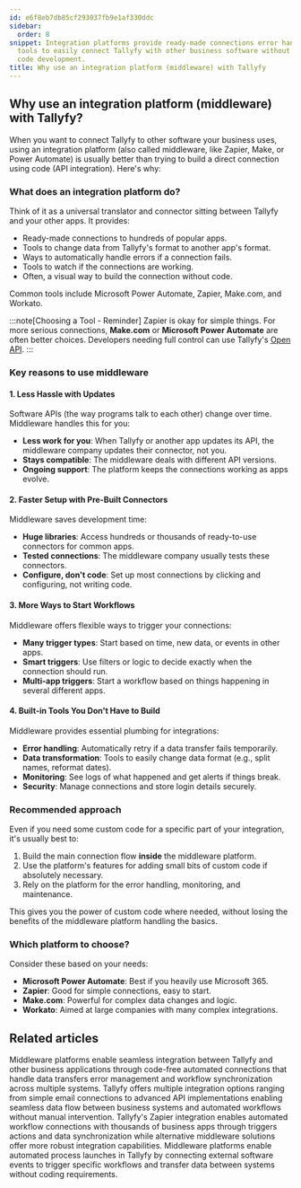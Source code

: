 ```yaml
---
id: e6f8eb7db85cf293037fb9e1af330ddc
sidebar:
  order: 8
snippet: Integration platforms provide ready-made connections error handling and monitoring
  tools to easily connect Tallyfy with other business software without needing custom
  code development.
title: Why use an integration platform (middleware) with Tallyfy
---
```


## Why use an integration platform (middleware) with Tallyfy?

When you want to connect Tallyfy to other software your business uses, using an integration platform (also called middleware, like Zapier, Make, or Power Automate) is usually better than trying to build a direct connection using code (API integration). Here's why:

### What does an integration platform do?

Think of it as a universal translator and connector sitting between Tallyfy and your other apps. It provides:

- Ready-made connections to hundreds of popular apps.
- Tools to change data from Tallyfy's format to another app's format.
- Ways to automatically handle errors if a connection fails.
- Tools to watch if the connections are working.
- Often, a visual way to build the connection without code.

Common tools include Microsoft Power Automate, Zapier, Make.com, and Workato.

:::note[Choosing a Tool - Reminder]
Zapier is okay for simple things. For more serious connections, **Make.com** or **Microsoft Power Automate** are often better choices. Developers needing full control can use Tallyfy's [Open API](/products/pro/integrations/open-api/).
:::

### Key reasons to use middleware

#### 1. Less Hassle with Updates

Software APIs (the way programs talk to each other) change over time. Middleware handles this for you:

- **Less work for you**: When Tallyfy or another app updates its API, the middleware company updates their connector, not you.
- **Stays compatible**: The middleware deals with different API versions.
- **Ongoing support**: The platform keeps the connections working as apps evolve.

#### 2. Faster Setup with Pre-Built Connectors

Middleware saves development time:

- **Huge libraries**: Access hundreds or thousands of ready-to-use connectors for common apps.
- **Tested connections**: The middleware company usually tests these connectors.
- **Configure, don't code**: Set up most connections by clicking and configuring, not writing code.

#### 3. More Ways to Start Workflows

Middleware offers flexible ways to trigger your connections:

- **Many trigger types**: Start based on time, new data, or events in other apps.
- **Smart triggers**: Use filters or logic to decide exactly when the connection should run.
- **Multi-app triggers**: Start a workflow based on things happening in several different apps.

#### 4. Built-in Tools You Don't Have to Build

Middleware provides essential plumbing for integrations:

- **Error handling**: Automatically retry if a data transfer fails temporarily.
- **Data transformation**: Tools to easily change data format (e.g., split names, reformat dates).
- **Monitoring**: See logs of what happened and get alerts if things break.
- **Security**: Manage connections and store login details securely.

### Recommended approach

Even if you need some custom code for a specific part of your integration, it's usually best to:

1. Build the main connection flow **inside** the middleware platform.
2. Use the platform's features for adding small bits of custom code if absolutely necessary.
3. Rely on the platform for the error handling, monitoring, and maintenance.

This gives you the power of custom code where needed, without losing the benefits of the middleware platform handling the basics.

<lite-vimeo videoid="349793950"></lite-vimeo>

### Which platform to choose?

Consider these based on your needs:

- **Microsoft Power Automate**: Best if you heavily use Microsoft 365.
- **Zapier**: Good for simple connections, easy to start.
- **Make.com**: Powerful for complex data changes and logic.
- **Workato**: Aimed at large companies with many complex integrations.


## Related articles
<CardGrid>
<LinkTitleCard header="<b>Integrations > Middleware</b>" href="/products/pro/integrations/middleware/" > Middleware platforms enable seamless integration between Tallyfy and other business applications through code-free automated connections that handle data transfers error management and workflow synchronization across multiple systems. </LinkTitleCard>
<LinkTitleCard header="<b>Pro > Integrations</b>" href="/products/pro/integrations/" > Tallyfy offers multiple integration options ranging from simple email connections to advanced API implementations enabling seamless data flow between business systems and automated workflows without manual intervention. </LinkTitleCard>
<LinkTitleCard header="<b>Middleware > Zapier</b>" href="/products/pro/integrations/middleware/zapier/" > Tallyfy's Zapier integration enables automated workflow connections with thousands of business apps through triggers actions and data synchronization while alternative middleware solutions offer more robust integration capabilities. </LinkTitleCard>
<LinkTitleCard header="<b>Triggers > Launch via middleware</b>" href="/products/pro/launching/triggers/via-middleware/" > Middleware platforms enable automated process launches in Tallyfy by connecting external software events to trigger specific workflows and transfer data between systems without coding requirements. </LinkTitleCard>
</CardGrid>
